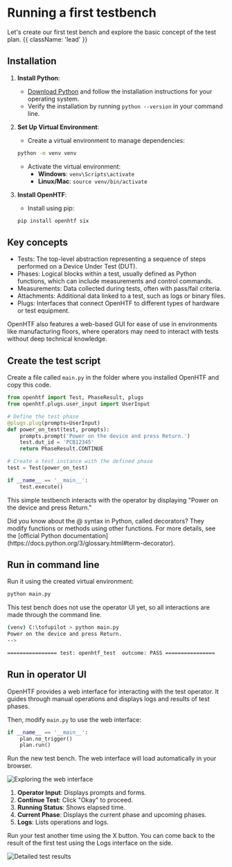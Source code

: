 # Running a first testbench

Let's create our first test bench and explore the basic concept of the test plan. {{ className: 'lead' }}

## Installation

1. **Install Python**:

   - [Download Python](https://www.python.org/downloads/) and follow the installation instructions for your operating system.
   - Verify the installation by running `python --version` in your command line.

2. **Set Up Virtual Environment**:

   - Create a virtual environment to manage dependencies:

   ```sh
   python -m venv venv
   ```

   - Activate the virtual environment:
     - **Windows**: `venv\Scripts\activate`
     - **Linux/Mac**: `source venv/bin/activate`

3. **Install OpenHTF**:

   - Install using pip:

   ```sh
   pip install openhtf six
   ```

## Key concepts

- Tests: The top-level abstraction representing a sequence of steps performed on a Device Under Test (DUT).
- Phases: Logical blocks within a test, usually defined as Python functions, which can include measurements and control commands.
- Measurements: Data collected during tests, often with pass/fail criteria.
- Attachments: Additional data linked to a test, such as logs or binary files.
- Plugs: Interfaces that connect OpenHTF to different types of hardware or test equipment.

OpenHTF also features a web-based GUI for ease of use in environments like manufacturing floors, where operators may need to interact with tests without deep technical knowledge.

## Create the test script

Create a file called `main.py` in the folder where you installed OpenHTF and copy this code.

```python {{ title: 'main.py' }}
from openhtf import Test, PhaseResult, plugs
from openhtf.plugs.user_input import UserInput

# Define the test phase
@plugs.plug(prompts=UserInput)
def power_on_test(test, prompts):
    prompts.prompt('Power on the device and press Return.')
    test.dut_id = 'PCB12345'
    return PhaseResult.CONTINUE

# Create a test instance with the defined phase
test = Test(power_on_test)

if __name__ == '__main__':
    test.execute()
```

This simple testbench interacts with the operator by displaying "Power on the device and press Return."

<Note>
  Did you know about the @ syntax in Python, called decorators? They modify
  functions or methods using other functions. For more details, see the
  [official Python
  documentation](https://docs.python.org/3/glossary.html#term-decorator).
</Note>

## Run in command line

Run it using the created virtual environment:

```sh
python main.py
```

This test bench does not use the operator UI yet, so all interactions are made through the command line.

```sh
(venv) C:\tofupilot > python main.py
Power on the device and press Return.
-->

================ test: openhtf_test  outcome: PASS ================
```

## Run in operator UI

OpenHTF provides a web interface for interacting with the test operator. It guides through manual operations and displays logs and results of test phases.

Then, modify `main.py` to use the web interface:

```python
if __name__ == '__main__':
    plan.no_trigger()
    plan.run()
```

Run the new test bench. The web interface will load automatically in your browser.

![Exploring the web interface](img/web.png)

1. **Operator Input**: Displays prompts and forms.
2. **Continue Test**: Click "Okay" to proceed.
3. **Running Status**: Shows elapsed time.
4. **Current Phase**: Displays the current phase and upcoming phases.
5. **Logs**: Lists operations and logs.

Run your test another time using the X button. You can come back to the result of the first test using the Logs interface on the side.

![Detailed test results](img/web-past-selected.png)
